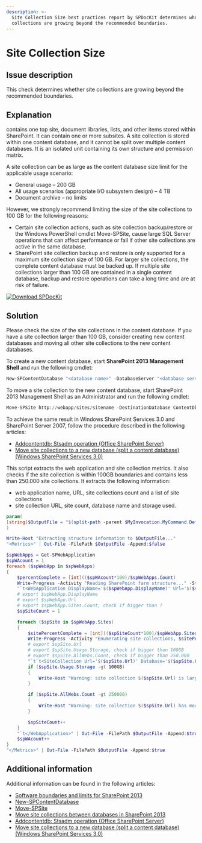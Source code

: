 ```yaml
---
description: >-
  Site Collection Size best practices report by SPDocKit determines whether site
  collections are growing beyond the recommended boundaries.
---
```



# Site Collection Size

## Issue description

This check determines whether site collections are growing beyond the recommended boundaries.

## Explanation

contains one top site, document libraries, lists, and other items stored within SharePoint. It can contain one or more subsites. A site collection is stored within one content database, and it cannot be split over multiple content databases. It is an isolated unit containing its own structure and permission matrix.

A site collection can be as large as the content database size limit for the applicable usage scenario:

* General usage – 200 GB
* All usage scenarios (appropriate I/O subsystem design) – 4 TB
* Document archive – no limits

However, we strongly recommend limiting the size of the site collections to 100 GB for the following reasons:

* Certain site collection actions, such as site collection backup/restore or the Windows PowerShell cmdlet Move-SPSite, cause large SQL Server operations that can affect performance or fail if other site collections are active in the same database.
* SharePoint site collection backup and restore is only supported for a maximum site collection size of 100 GB. For larger site collections, the complete content database must be backed up. If multiple site collections larger than 100 GB are contained in a single content database, backup and restore operations can take a long time and are at risk of failure.

[![Download SPDocKit](/img/spdockit-download.png)](http://bit.ly/2US0Zna)

## Solution

Please check the size of the site collections in the content database. If you have a site collection larger than 100 GB, consider creating new content databases and moving all other site collections to the new content databases.

To create a new content database, start **SharePoint 2013 Management Shell** and run the following cmdlet:

```powershell
New-SPContentDatabase "<database name>" -DatabaseServer "<database server / alias>" -WebApplication http://sitename
```

To move a site collection to the new content database, start SharePoint 2013 Management Shell as an Administrator and run the following cmdlet:

```powershell
Move-SPSite http://webapp/sites/sitename -DestinationDatabase ContentDb2
```

To achieve the same result in Windows SharePoint Services 3.0 and SharePoint Server 2007, follow the procedure described in the following articles:

* [Addcontentdb: Stsadm operation (Office SharePoint Server)](https://technet.microsoft.com/en-us/library/cc263422\(v=office.12\).aspx)
* [Move site collections to a new database (split a content database) (Windows SharePoint Services 3.0)](https://technet.microsoft.com/en-us/library/cc825327\(v=office.12\).aspx)

This script extracts the web application and site collection metrics. It also checks if the site collection is within 100GB boundaries and contains less than 250.000 site collections. It extracts the following information:

* web application name, URL, site collections count and a list of site collections
* site collection URL, site count, database name and storage used.

<DownloadButton 
  href="/bp/downloads/get-bpsitemetrics.7z"
  filename="get-bpsitemetrics.7z"
  fileSize="1.3 KB"
  fileType="7Z"
  description="PowerShell script to extract site collection metrics"
/>

```powershell
param(
[string]$OutputFile = "$(split-path -parent $MyInvocation.MyCommand.Definition)SiteMetrics.xml"
)

Write-Host "Extracting structure information to $OutputFile..."
"<Metrics>" | Out-File -FilePath $OutputFile -Append:$false

$spWebApps = Get-SPWebApplication
$spWAcount = 1
foreach ($spWebApp in $spWebApps)
{
    $percentComplete = [int](($spWAcount*100)/$spWebApps.Count)
    Write-Progress -Activity "Reading SharePoint farm structure..." -Status "Enumerating Web Applications, $percentComplete% completed..." -Id 0 -PercentComplete $percentComplete -CurrentOperation "Web Application: $($spWebApp.DisplayName) [Url: $($spWebApp.Url)]"
    "`t<WebApplication DisplayName='$($spWebApp.DisplayName)' Url='$($spWebApp.Url)' SiteCount='$($spWebApp.Sites.Count)'>" | Out-File -FilePath $OutputFile -Append:$true
    # export $spWebApp.DisplayName
    # export $spWebApp.Url
    # export $spWebApp.Sites.Count, check if bigger than ?
    $spSiteCount = 1

    foreach ($spSite in $spWebApp.Sites)
    {
        $sitePercentComplete = [int](($spSiteCount*100)/$spWebApp.Sites.Count)
        Write-Progress -Activity "Enumerating site collections, $sitePercentComplete% completed..." -Id 1 -PercentComplete $sitePercentComplete -CurrentOperation "Site collection: $($spSite.Url)" -ParentId 0
        # export $spSite.Url
        # export $spSite.Usage.Storage, check if bigger than 100GB
        # export $spSite.AllWebs.Count, check if bigger than 250.000    
        "`t`t<SiteCollection Url='$($spSite.Url)' Database='$($spSite.ContentDatabase.Name)' Storage='$($spSite.Usage.Storage)' WebCount='$($spSite.AllWebs.Count)'/>" | Out-File -FilePath $OutputFile -Append:$true
        if ($spSite.Usage.Storage -gt 100GB)
        {
            Write-Host "Warning: site collection $($spSite.Url) is larger than 100GB. Site collection size: $([int]($spSite.Usage.Storage/1GB))GB" -ForegroundColor Yellow
        }

        if ($spSite.AllWebs.Count -gt 250000)
        {
            Write-Host "Warning: site collection $($spSite.Url) has more than 250.000 sites. Number of sites: $($spSite.AllWebs.Count)" -ForegroundColor Yellow
        }

        $spSiteCount++
    }
    "`t</WebApplication>" | Out-File -FilePath $OutputFile -Append:$true
    $spWAcount++
}
"</Metrics>" | Out-File -FilePath $OutputFile -Append:$true
```

## Additional information

Additional information can be found in the following articles:

* [Software boundaries and limits for SharePoint 2013](https://learn.microsoft.com/en-us/sharepoint/install/software-boundaries-and-limits)
* [New-SPContentDatabase](https://technet.microsoft.com/en-us/library/ff607572.aspx)
* [Move-SPSite](https://technet.microsoft.com/en-us/library/ff607915.aspx)
* [Move site collections between databases in SharePoint 2013](https://technet.microsoft.com/en-us/library/cc825328.aspx)
* [Addcontentdb: Stsadm operation (Office SharePoint Server)](https://technet.microsoft.com/en-us/library/cc263422\(v=office.12\).aspx)
* [Move site collections to a new database (split a content database) (Windows SharePoint Services 3.0)](https://technet.microsoft.com/en-us/library/cc825327\(v=office.12\).aspx)
